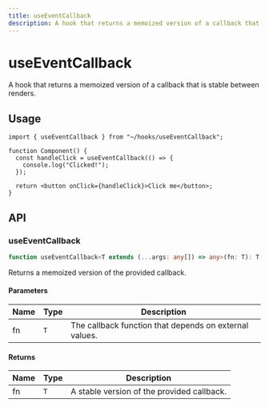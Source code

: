 ```yaml
---
title: useEventCallback
description: A hook that returns a memoized version of a callback that is stable between renders.
---
```


# useEventCallback

A hook that returns a memoized version of a callback that is stable between renders.

## Usage

```tsx title="Component.tsx"
import { useEventCallback } from "~/hooks/useEventCallback";

function Component() {
  const handleClick = useEventCallback(() => {
    console.log("Clicked!");
  });

  return <button onClick={handleClick}>Click me</button>;
}
```

## API

### useEventCallback

```ts
function useEventCallback<T extends (...args: any[]) => any>(fn: T): T;
```

Returns a memoized version of the provided callback.

#### Parameters

| Name | Type | Description                                            |
| ---- | ---- | ------------------------------------------------------ |
| fn   | `T`  | The callback function that depends on external values. |

#### Returns

| Name | Type | Description                                |
| ---- | ---- | ------------------------------------------ |
| fn   | `T`  | A stable version of the provided callback. |
